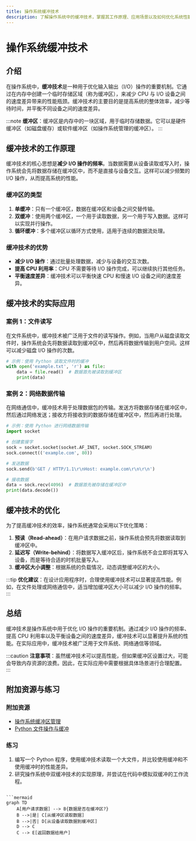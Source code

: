 ```yaml
---
title: 操作系统缓冲技术
description: 了解操作系统中的缓冲技术，掌握其工作原理、应用场景以及如何优化系统性能。
---
```


# 操作系统缓冲技术

## 介绍

在操作系统中，**缓冲技术**是一种用于优化输入输出（I/O）操作的重要机制。它通过在内存中创建一个临时存储区域（称为缓冲区），来减少 CPU 与 I/O 设备之间的速度差异带来的性能瓶颈。缓冲技术的主要目的是提高系统的整体效率，减少等待时间，并平衡不同设备之间的速度差异。

:::note
**缓冲区**：缓冲区是内存中的一块区域，用于临时存储数据。它可以是硬件缓冲区（如磁盘缓存）或软件缓冲区（如操作系统管理的缓冲区）。
:::

## 缓冲技术的工作原理

缓冲技术的核心思想是**减少 I/O 操作的频率**。当数据需要从设备读取或写入时，操作系统会先将数据存储在缓冲区中，而不是直接与设备交互。这样可以减少频繁的 I/O 操作，从而提高系统的性能。

### 缓冲区的类型

1. **单缓冲**：只有一个缓冲区，数据在缓冲区和设备之间交替传输。
2. **双缓冲**：使用两个缓冲区，一个用于读取数据，另一个用于写入数据。这样可以实现并行操作。
3. **循环缓冲**：多个缓冲区以循环方式使用，适用于连续的数据流处理。

### 缓冲技术的优势

- **减少 I/O 操作**：通过批量处理数据，减少与设备的交互次数。
- **提高 CPU 利用率**：CPU 不需要等待 I/O 操作完成，可以继续执行其他任务。
- **平衡速度差异**：缓冲技术可以平衡快速 CPU 和慢速 I/O 设备之间的速度差异。

## 缓冲技术的实际应用

### 案例 1：文件读写

在文件系统中，缓冲技术被广泛用于文件的读写操作。例如，当用户从磁盘读取文件时，操作系统会先将数据读取到缓冲区中，然后再将数据传输到用户空间。这样可以减少磁盘 I/O 操作的次数。

```python
# 示例：使用 Python 读取文件时的缓冲
with open('example.txt', 'r') as file:
    data = file.read()  # 数据首先被读取到缓冲区
    print(data)
```

### 案例 2：网络数据传输

在网络通信中，缓冲技术用于处理数据包的传输。发送方将数据存储在缓冲区中，然后通过网络发送；接收方将接收到的数据存储在缓冲区中，然后再进行处理。

```python
# 示例：使用 Python 进行网络数据传输
import socket

# 创建套接字
sock = socket.socket(socket.AF_INET, socket.SOCK_STREAM)
sock.connect(('example.com', 80))

# 发送数据
sock.send(b'GET / HTTP/1.1\r\nHost: example.com\r\n\r\n')

# 接收数据
data = sock.recv(4096)  # 数据首先被存储在缓冲区中
print(data.decode())
```

## 缓冲技术的优化

为了提高缓冲技术的效率，操作系统通常会采用以下优化策略：

1. **预读（Read-ahead）**：在用户请求数据之前，操作系统会预先将数据读取到缓冲区中。
2. **延迟写（Write-behind）**：将数据写入缓冲区后，操作系统不会立即将其写入设备，而是等待合适的时机批量写入。
3. **缓冲区大小调整**：根据系统的负载情况，动态调整缓冲区的大小。

:::tip
**优化建议**：在设计应用程序时，合理使用缓冲技术可以显著提高性能。例如，在文件处理或网络通信中，适当增加缓冲区大小可以减少 I/O 操作的频率。
:::

## 总结

缓冲技术是操作系统中用于优化 I/O 操作的重要机制。通过减少 I/O 操作的频率、提高 CPU 利用率以及平衡设备之间的速度差异，缓冲技术可以显著提升系统的性能。在实际应用中，缓冲技术被广泛用于文件系统、网络通信等领域。

:::caution
**注意事项**：虽然缓冲技术可以提高性能，但如果缓冲区设置过大，可能会导致内存资源的浪费。因此，在实际应用中需要根据具体场景进行合理配置。
:::

## 附加资源与练习

### 附加资源

- [操作系统缓冲区管理](https://en.wikipedia.org/wiki/Buffer_(computer_science))
- [Python 文件操作与缓冲](https://docs.python.org/3/library/io.html)

### 练习

1. 编写一个 Python 程序，使用缓冲技术读取一个大文件，并比较使用缓冲和不使用缓冲时的性能差异。
2. 研究操作系统中双缓冲技术的实现原理，并尝试在代码中模拟双缓冲的工作流程。
```

```mermaid
graph TD
    A[用户请求数据] --> B{数据是否在缓冲区?}
    B -->|是| C[从缓冲区读取数据]
    B -->|否| D[从设备读取数据到缓冲区]
    D --> C
    C --> E[返回数据给用户]
